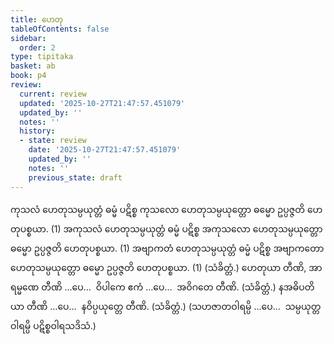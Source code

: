 ```yaml
---
title: ဟေတု
tableOfContents: false
sidebar:
  order: 2
type: tipitaka
basket: ab
book: p4
review:
  current: review
  updated: '2025-10-27T21:47:57.451079'
  updated_by: ''
  notes: ''
  history:
  - state: review
    date: '2025-10-27T21:47:57.451079'
    updated_by: ''
    notes: ''
    previous_state: draft
---
```



<ReviewStatus review={frontmatter.review} showDetails={true} />

<HypothesisAnnotation frontmatter={frontmatter} />

<DynamicBreadcrumb />

<Division number="10" book="p4" e="ch" v="39" p="569">

<Paragraph number="966" book="p4">
ကုသလံ ဟေတုသမ္ပယုတ္တံ ဓမ္မံ ပဋိစ္စ ကုသလော ဟေတုသမ္ပယုတ္တော ဓမ္မော ဥပ္ပဇ္ဇတိ ဟေတုပစ္စယာ. (1)
</Paragraph>

<Paragraph number="967" book="p4">
အကုသလံ ဟေတုသမ္ပယုတ္တံ ဓမ္မံ ပဋိစ္စ အကုသလော ဟေတုသမ္ပယုတ္တော ဓမ္မော ဥပ္ပဇ္ဇတိ ဟေတုပစ္စယာ. (1)
</Paragraph>

<Paragraph number="968" book="p4">
အဗျာကတံ ဟေတုသမ္ပယုတ္တံ ဓမ္မံ ပဋိစ္စ အဗျာကတော ဟေတုသမ္ပယုတ္တော ဓမ္မော ဥပ္ပဇ္ဇတိ ဟေတုပစ္စယာ. (1) (သံခိတ္တံ.)
</Paragraph>

</Division>
<Division number="11" book="p4" e="ch" v="39" p="569">

<Paragraph number="969" book="p4">
ဟေတုယာ တီဏိ, အာရမ္မဏေ တီဏိ …ပေ…  ဝိပါကေ ဧကံ …ပေ…  အဝိဂတေ တီဏိ. (သံခိတ္တံ.)
</Paragraph>

<Paragraph number="970" book="p4">
နအဓိပတိယာ တီဏိ …ပေ…  နဝိပ္ပယုတ္တေ တီဏိ. (သံခိတ္တံ.)
</Paragraph>

<Paragraph number="971" book="p4">
(သဟဇာတဝါရမ္ပိ …ပေ…  သမ္ပယုတ္တဝါရမ္ပိ ပဋိစ္စဝါရသဒိသံ.)
</Paragraph>
</Division>
